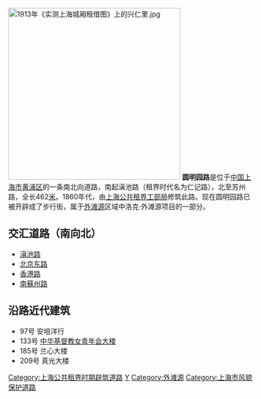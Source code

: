 {{Infobox Shanghai Road
|中文道路名称=圆明园路
|道路英文名=Yuanmingyuan Rd.
|走向1=南
|走向2=北
|走向1(E)=S
|走向2(E)=N
|图片=File:Yuanmingyuan Rd. Shanghai.JPG|220px
|图片说明=
|道路属性=
|道路总长度=0.462
|车速限制=60
|行车线数量=2
|所在地区=黄浦区
|起点=[[南苏州路|南苏州路]]
|终点=[[滇池路|滇池路]]
|道路命名日期=1865年
|命名缘由=[[圆明园|圆明园]]
|道路旧名=圆明园路、嘉纳蒙路
|道路动工日期=1862年
|通车日期=1862年
|路段主要建筑=
|收费=
}}
[[File:1913年《实测上海城厢租借图》上的兴仁里.jpg|350px]]
'''圆明园路'''是位于[[中国|中国]][[上海市|上海市]][[黄浦区|黄浦区]]的一条南北向道路，南起滇池路（租界时代名为仁记路），北至苏州路，全长462[[米_(单位)|米]]。1860年代，由[[上海公共租界工部局|上海公共租界工部局]]修筑此路。现在圆明园路已被开辟成了步行街，属于[[外滩源|外滩源]]区域中洛克·外滩源项目的一部分。

== 交汇道路（南向北） ==
*[[滇池路_(上海)|滇池路]]
*[[北京东路_(上海)|北京东路]]
*[[香港路_(上海)|香港路]]
*[[南苏州路_(上海)|南蘇州路]]

== 沿路近代建筑 ==
{{see also|外滩源#历史建筑}}
*97号    安培洋行               
*133号   [[中华基督教女青年会大楼|中华基督教女青年会大楼]]   
*185号   兰心大楼    
*209号   真光大楼

[[Category:上海公共租界时期辟筑道路|Category:上海公共租界时期辟筑道路]]
[[Category:黄浦区街道|Y]]
[[Category:外滩源|Category:外滩源]]
[[Category:上海市风貌保护道路|Category:上海市风貌保护道路]]
